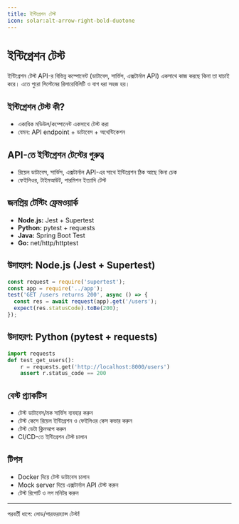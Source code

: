 ```yaml
---
title: ইন্টিগ্রেশন টেস্ট
icon: solar:alt-arrow-right-bold-duotone
---
```


# ইন্টিগ্রেশন টেস্ট

ইন্টিগ্রেশন টেস্ট API-র বিভিন্ন কম্পোনেন্ট (ডাটাবেস, সার্ভিস, এক্সটার্নাল API) একসাথে কাজ করছে কিনা তা যাচাই করে। এতে পুরো সিস্টেমের রিলায়েবিলিটি ও বাগ ধরা সহজ হয়।

## ইন্টিগ্রেশন টেস্ট কী?
- একাধিক মডিউল/কম্পোনেন্ট একসাথে টেস্ট করা
- যেমন: API endpoint + ডাটাবেস + অথেন্টিকেশন

## API-তে ইন্টিগ্রেশন টেস্টের গুরুত্ব
- রিয়েল ডাটাবেস, সার্ভিস, এক্সটার্নাল API-এর সাথে ইন্টিগ্রেশন ঠিক আছে কিনা চেক
- ফেইলিওর, টাইমআউট, পারমিশন ইত্যাদি টেস্ট

## জনপ্রিয় টেস্টিং ফ্রেমওয়ার্ক
- **Node.js:** Jest + Supertest
- **Python:** pytest + requests
- **Java:** Spring Boot Test
- **Go:** net/http/httptest

## উদাহরণ: Node.js (Jest + Supertest)
```js
const request = require('supertest');
const app = require('../app');
test('GET /users returns 200', async () => {
  const res = await request(app).get('/users');
  expect(res.statusCode).toBe(200);
});
```

## উদাহরণ: Python (pytest + requests)
```python
import requests
def test_get_users():
    r = requests.get('http://localhost:8000/users')
    assert r.status_code == 200
```

## বেস্ট প্র্যাকটিস
- টেস্ট ডাটাবেস/মক সার্ভিস ব্যবহার করুন
- টেস্ট কেসে রিয়েল ইন্টিগ্রেশন ও ফেইলিওর কেস কভার করুন
- টেস্ট ডেটা ক্লিনআপ করুন
- CI/CD-তে ইন্টিগ্রেশন টেস্ট চালান

## টিপস
- Docker দিয়ে টেস্ট ডাটাবেস চালান
- Mock server দিয়ে এক্সটার্নাল API টেস্ট করুন
- টেস্ট রিপোর্ট ও লগ মনিটর করুন

---

পরবর্তী ধাপে: লোড/পারফরম্যান্স টেস্ট!
